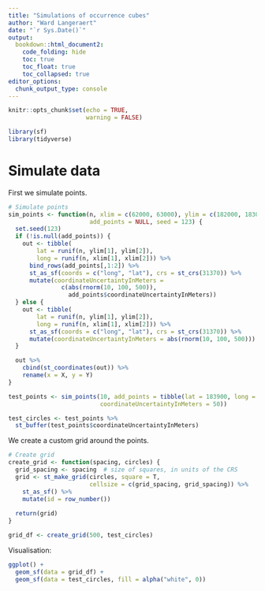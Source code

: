 ```yaml
---
title: "Simulations of occurrence cubes"
author: "Ward Langeraert"
date: "`r Sys.Date()`"
output:
  bookdown::html_document2:
    code_folding: hide
    toc: true
    toc_float: true
    toc_collapsed: true
editor_options: 
  chunk_output_type: console
---
```


```r
knitr::opts_chunk$set(echo = TRUE,
                      warning = FALSE)

library(sf)
library(tidyverse)
```

# Simulate data

First we simulate points.

```r
# Simulate points
sim_points <- function(n, xlim = c(62000, 63000), ylim = c(182000, 183000),
                       add_points = NULL, seed = 123) {
  set.seed(123)
  if (!is.null(add_points)) {
    out <- tibble(
        lat = runif(n, ylim[1], ylim[2]),
        long = runif(n, xlim[1], xlim[2])) %>%
      bind_rows(add_points[,1:2]) %>%
      st_as_sf(coords = c("long", "lat"), crs = st_crs(31370)) %>%
      mutate(coordinateUncertaintyInMeters = 
               c(abs(rnorm(10, 100, 500)), 
                 add_points$coordinateUncertaintyInMeters))
  } else {
    out <- tibble(
        lat = runif(n, ylim[1], ylim[2]),
        long = runif(n, xlim[1], xlim[2])) %>%
      st_as_sf(coords = c("long", "lat"), crs = st_crs(31370)) %>%
      mutate(coordinateUncertaintyInMeters = abs(rnorm(10, 100, 500)))
  }

  out %>%
    cbind(st_coordinates(out)) %>%
    rename(x = X, y = Y)
}
```

```r
test_points <- sim_points(10, add_points = tibble(lat = 183900, long = 64000,
                          coordinateUncertaintyInMeters = 50))

test_circles <- test_points %>%
  st_buffer(test_points$coordinateUncertaintyInMeters)
```

We create a custom grid around the points.

```r
# Create grid
create_grid <- function(spacing, circles) {
  grid_spacing <- spacing  # size of squares, in units of the CRS
  grid <- st_make_grid(circles, square = T, 
                       cellsize = c(grid_spacing, grid_spacing)) %>%
    st_as_sf() %>%
    mutate(id = row_number())
  
  return(grid)
}

grid_df <- create_grid(500, test_circles)
```

Visualisation:

```r
ggplot() +
  geom_sf(data = grid_df) +
  geom_sf(data = test_circles, fill = alpha("white", 0))
```
